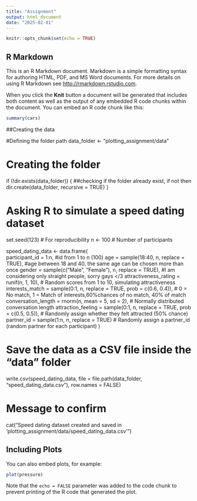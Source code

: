 ```yaml
---
title: "Assignment"
output: html_document
date: "2025-02-01"
---
```


```r
knitr::opts_chunk$set(echo = TRUE)
```

## R Markdown

This is an R Markdown document. Markdown is a simple formatting syntax for authoring HTML, PDF, and MS Word documents. For more details on using R Markdown see <http://rmarkdown.rstudio.com>.

When you click the **Knit** button a document will be generated that includes both content as well as the output of any embedded R code chunks within the document. You can embed an R code chunk like this:

```r
summary(cars)
```

##Creating the data

#Defining the folder path
data_folder <- "plotting_assignment/data"

# Creating the folder
if (!dir.exists(data_folder)) {         ##checking if the folder already exist, if not then
  dir.create(data_folder, recursive = TRUE)
}

# Asking R to simulate a speed dating dataset
set.seed(123)  # For reproducibility
n <- 100  # Number of participants

speed_dating_data <- data.frame(   
  participant_id = 1:n,      #id from 1 to n (100)
  age = sample(18:40, n, replace = TRUE),     #age between 18 and 40, the same age can be chosen more than once
  gender = sample(c("Male", "Female"), n, replace = TRUE), #I am considering only straight people, sorry gays </3
  attractiveness_rating = runif(n, 1, 10),  # Random scores from 1 to 10, simulating attractiveness
  interests_match = sample(0:1, n, replace = TRUE, prob = c(0.6, 0.4)),  # 0 = No match, 1 = Match of interests,60%chances of no match, 40% of match
  conversation_length = rnorm(n, mean = 5, sd = 2), # Normally distributed conversation length
  attraction_feeling = sample(0:1, n, replace = TRUE, prob = c(0.5, 0.5)),  # Randomly assign whether they felt attracted (50% chance)
  partner_id = sample(1:n, n, replace = TRUE)  # Randomly assign a partner_id (random partner for each participant)
)

# Save the data as a CSV file inside the "data" folder
write.csv(speed_dating_data, file = file.path(data_folder, "speed_dating_data.csv"), row.names = FALSE)

# Message to confirm
cat("Speed dating dataset created and saved in 'plotting_assignment/data/speed_dating_data.csv'\n")

## Including Plots

You can also embed plots, for example:

```r
plot(pressure)
```

Note that the `echo = FALSE` parameter was added to the code chunk to prevent printing of the R code that generated the plot.
